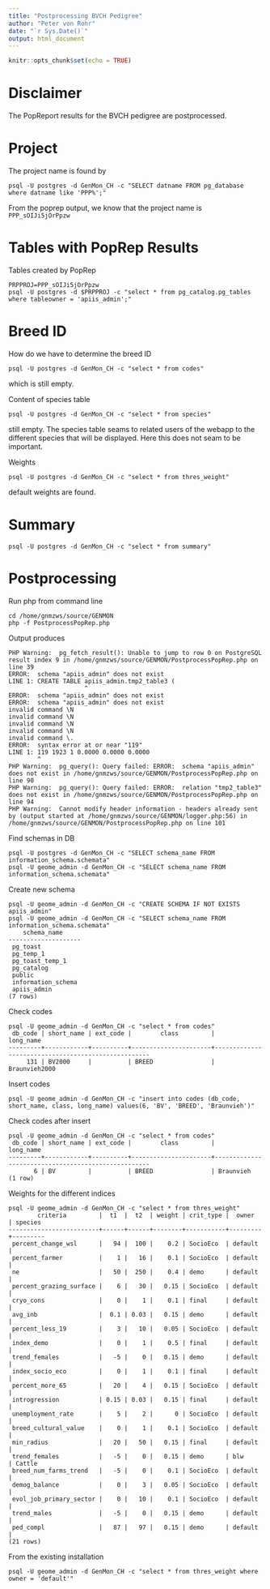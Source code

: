 ```yaml
---
title: "Postprocessing BVCH Pedigree"
author: "Peter von Rohr"
date: "`r Sys.Date()`"
output: html_document
---
```


```r
knitr::opts_chunk$set(echo = TRUE)
```

# Disclaimer
The PopReport results for the BVCH pedigree are postprocessed. 


# Project
The project name is found by 

```
psql -U postgres -d GenMon_CH -c "SELECT datname FROM pg_database where datname like 'PPP%';"
```

From the poprep output, we know that the project name is `PPP_sOIJi5jOrPpzw`


# Tables with PopRep Results
Tables created by PopRep

```
PRPPROJ=PPP_sOIJi5jOrPpzw
psql -U postgres -d $PRPPROJ -c "select * from pg_catalog.pg_tables where tableowner = 'apiis_admin';"
```


# Breed ID
How do we have to determine the breed ID

```
psql -U postgres -d GenMon_CH -c "select * from codes"
```

which is still empty.

Content of species table

```
psql -U postgres -d GenMon_CH -c "select * from species"
```

still empty. The species table seams to related users of the webapp to the different species that will be displayed. Here this does not seam to be important.

Weights

```
psql -U postgres -d GenMon_CH -c "select * from thres_weight"
```

default weights are found.

# Summary

```
psql -U postgres -d GenMon_CH -c "select * from summary"
```


# Postprocessing

Run php from command line

```
cd /home/gnmzws/source/GENMON
php -f PostprocessPopRep.php
```

Output produces

```
PHP Warning:  pg_fetch_result(): Unable to jump to row 0 on PostgreSQL result index 9 in /home/gnmzws/source/GENMON/PostprocessPopRep.php on line 39
ERROR:  schema "apiis_admin" does not exist
LINE 1: CREATE TABLE apiis_admin.tmp2_table3 (
                     ^
ERROR:  schema "apiis_admin" does not exist
ERROR:  schema "apiis_admin" does not exist
invalid command \N
invalid command \N
invalid command \N
invalid command \N
invalid command \.
ERROR:  syntax error at or near "119"
LINE 1: 119 1923 1 0.0000 0.0000 0.0000
        ^
PHP Warning:  pg_query(): Query failed: ERROR:  schema "apiis_admin" does not exist in /home/gnmzws/source/GENMON/PostprocessPopRep.php on line 90
PHP Warning:  pg_query(): Query failed: ERROR:  relation "tmp2_table3" does not exist in /home/gnmzws/source/GENMON/PostprocessPopRep.php on line 94
PHP Warning:  Cannot modify header information - headers already sent by (output started at /home/gnmzws/source/GENMON/logger.php:56) in /home/gnmzws/source/GENMON/PostprocessPopRep.php on line 101
```

Find schemas in DB

```
psql -U postgres -d GenMon_CH -c "SELECT schema_name FROM information_schema.schemata"
psql -U geome_admin -d GenMon_CH -c "SELECT schema_name FROM information_schema.schemata"
```

Create new schema

```
psql -U geome_admin -d GenMon_CH -c "CREATE SCHEMA IF NOT EXISTS apiis_admin"
psql -U geome_admin -d GenMon_CH -c "SELECT schema_name FROM information_schema.schemata"
    schema_name     
--------------------
 pg_toast
 pg_temp_1
 pg_toast_temp_1
 pg_catalog
 public
 information_schema
 apiis_admin
(7 rows)

```

Check codes

```
psql -U geome_admin -d GenMon_CH -c "select * from codes"
 db_code | short_name | ext_code |        class         |                     long_name                      
---------+------------+----------+----------------------+----------------------------------------------------
     131 | BV2000     |          | BREED                | Braunvieh2000                   
```



Insert codes

```
psql -U geome_admin -d GenMon_CH -c "insert into codes (db_code, short_name, class, long_name) values(6, 'BV', 'BREED', 'Braunvieh')"
```

Check codes after insert

```
psql -U geome_admin -d GenMon_CH -c "select * from codes"
 db_code | short_name | ext_code |        class         |                     long_name                      
---------+------------+----------+----------------------+----------------------------------------------------
       6 | BV         |          | BREED                | Braunvieh                                         
(1 row)

```

Weights for the different indices

```
psql -U geome_admin -d GenMon_CH -c "select * from thres_weight"
        criteria         |  t1  |  t2  | weight | crit_type |  owner  | species 
-------------------------+------+------+--------+-----------+---------+---------
 percent_change_wsl      |   94 |  100 |    0.2 | SocioEco  | default | 
 percent_farmer          |    1 |   16 |    0.1 | SocioEco  | default | 
 ne                      |   50 |  250 |    0.4 | demo      | default | 
 percent_grazing_surface |    6 |   30 |   0.15 | SocioEco  | default | 
 cryo_cons               |    0 |    1 |    0.1 | final     | default | 
 avg_inb                 |  0.1 | 0.03 |   0.15 | demo      | default | 
 percent_less_19         |    3 |   10 |   0.05 | SocioEco  | default | 
 index_demo              |    0 |    1 |    0.5 | final     | default | 
 trend_females           |   -5 |    0 |   0.15 | demo      | default | 
 index_socio_eco         |    0 |    1 |    0.1 | final     | default | 
 percent_more_65         |   20 |    4 |   0.15 | SocioEco  | default | 
 introgression           | 0.15 | 0.03 |   0.15 | final     | default | 
 unemployment_rate       |    5 |    2 |      0 | SocioEco  | default | 
 breed_cultural_value    |    0 |    1 |    0.1 | SocioEco  | default | 
 min_radius              |   20 |   50 |   0.15 | final     | default | 
 trend_females           |   -5 |    0 |   0.15 | demo      | blw     | Cattle
 breed_num_farms_trend   |   -5 |    0 |    0.1 | SocioEco  | default | 
 demog_balance           |    0 |    3 |   0.05 | SocioEco  | default | 
 evol_job_primary_sector |    0 |   10 |    0.1 | SocioEco  | default | 
 trend_males             |   -5 |    0 |   0.15 | demo      | default | 
 ped_compl               |   87 |   97 |   0.15 | demo      | default | 
(21 rows)

```

From the existing installation

```
psql -U geome_admin -d GenMon_CH -c "select * from thres_weight where owner = 'default'"
```
